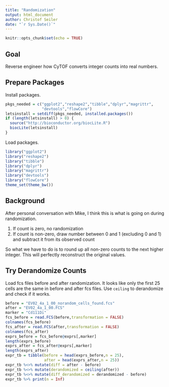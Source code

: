 ```yaml
---
title: "Randomization"
output: html_document
author: Christof Seiler
date: "`r Sys.Date()`"
---
```


```r
knitr::opts_chunk$set(echo = TRUE)
```

## Goal

Reverse engineer how CyTOF converts integer counts into real numbers.

## Prepare Packages

Install packages.

```r
pkgs_needed = c("ggplot2","reshape2","tibble","dplyr","magrittr",
                "devtools","flowCore")
letsinstall = setdiff(pkgs_needed, installed.packages()) 
if (length(letsinstall) > 0) {
  source("http://bioconductor.org/biocLite.R")
  biocLite(letsinstall)
}
```

Load packages.

```r
library("ggplot2")
library("reshape2")
library("tibble")
library("dplyr")
library("magrittr")
library("devtools")
library("flowCore")
theme_set(theme_bw())
```

## Background

After personal conversation with Mike, I think this is what is going on during randomization.

1. If count is zero, no randomization
2. If count is non-zero, draw number between 0 and 1 (excluding 0 and 1) and subtract it from its observed count

So what we have to do is to round up all non-zero counts to the next higher integer. This will perfectly reconstruct the original values.

## Try Derandomize Counts

Load fcs files before and after randomization. It looks like only the first 25 cells are the same in before and after fcs files. Use `ceiling` to derandomize and check if it works.

```r
before = "EV02_4a_1_00_norandom_cells_found.fcs"
after = "EV02_4a_1_00.FCS"
marker = "Cd111Di"
fcs_before = read.FCS(before,transformation = FALSE)
colnames(fcs_before)
fcs_after = read.FCS(after,transformation = FALSE)
colnames(fcs_after)
exprs_before = fcs_before@exprs[,marker]
length(exprs_before)
exprs_after = fcs_after@exprs[,marker]
length(exprs_after)
expr_tb = tibble(before = head(exprs_before,n = 25),
                 after = head(exprs_after,n = 25))
expr_tb %<>% mutate(diff = after - before)
expr_tb %<>% mutate(derandomized = ceiling(after))
expr_tb %<>% mutate(diff_derandomized = derandomized - before)
expr_tb %>% print(n = Inf)
```
